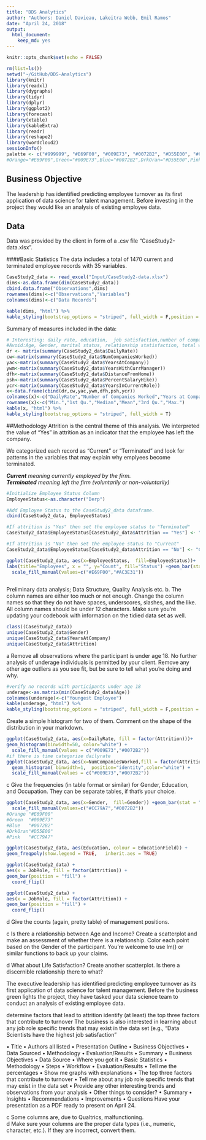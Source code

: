 ```yaml
---
title: "DDS Analytics"
author: "Authors: Daniel Davieau, Lakeitra Webb, Emil Ramos"
date: "April 24, 2018"
output: 
  html_document: 
    keep_md: yes
---
```


```r
knitr::opts_chunk$set(echo = FALSE)
```

```r
rm(list=ls())
setwd("~/GitHub/DDS-Analytics")
library(knitr)
library(readxl)
library(dygraphs)
library(tidyr)
library(dplyr)
library(ggplot2)
library(forecast)
library(xtable)
library(kableExtra)
library(readr)
library(reshape2)
library(wordcloud2)
sessionInfo()
palette <- c("#999999", "#E69F00", "#009E73", "#0072B2", "#D55E00", "#CC79A7","#AC3E31")
#Orange="#E69F00",Green="#009E73",Blue="#0072B2",DrkOran="#D55E00",Pink="#CC79A7", red="#AC3E31"
```
## Business Objective
The leadership has identified predicting employee turnover as its first application of data science for talent management. Before investing in the project they would like an analysis of existing employee data.  

## Data
Data was provided by the client in form of a .csv file "CaseStudy2-data.xlsx".

####Basic Statistics
The data includes a total of 1470 current and terminated employee records with 35 variables. 
```r
CaseStudy2_data <- read_excel("Input/CaseStudy2-data.xlsx")
dims<-as.data.frame(dim(CaseStudy2_data))
cbind.data.frame("Observations",dims)
rownames(dims)<-c("Observations","Variables")
colnames(dims)<-c("Data Records")
```
```r
kable(dims, "html") %>%
kable_styling(bootstrap_options = "striped", full_width = F,position = "left")
```
Summary of measures included in the data:
```r
# Interesting: daily rate, education,  job satisfaction,number of companies worked, performance rating,years at company, years with current manager
#Avoid:Age, Gender, marital status, relationship statisfaction, total working years
dr <- matrix(summary(CaseStudy2_data$DailyRate))
cw<-matrix(summary(CaseStudy2_data$NumCompaniesWorked))
yac<-matrix(summary(CaseStudy2_data$YearsAtCompany))
ywm<-matrix(summary(CaseStudy2_data$YearsWithCurrManager))
dfh<-matrix(summary(CaseStudy2_data$DistanceFromHome))
psh<-matrix(summary(CaseStudy2_data$PercentSalaryHike))
ycr<-matrix(summary(CaseStudy2_data$YearsInCurrentRole))
x<-data.frame(cbind(dr,cw,yac,ywm,dfh,psh,ycr))
colnames(x)<-c("DailyRate","Number of Companies Worked","Years at Company","Years with Manager", "Distance From Home","Percent Salary Hike","Years in Current Role")
rownames(x)<-c("Min.","1st Qu.","Median","Mean","3rd Qu.","Max.")
kable(x, "html") %>%
kable_styling(bootstrap_options = "striped", full_width = T)
```
##Methodology
Attrition is the central theme of this analysis. We interpreted the value of "Yes" in attrition as an indicator that the employee has left the company.

We categorized each record as "Current" or "Terminated" and look for patterns in the variables that may explain why emplyees become terminated.  

*__Current__ meaning currently employed by the firm.*  
*__Terminated__ meaning left the firm (voluntarily or non-voluntarily)*


```r
#Initialize Employee Status Column
EmployeeStatus<-as.character("Derp") 

#Add Employee Status to the CaseStudy2_data dataframe.
cbind(CaseStudy2_data, EmployeeStatus)

#If attrition is "Yes" then set the employee status to "Terminated"
CaseStudy2_data$EmployeeStatus[CaseStudy2_data$Attrition == "Yes"] <- "Terminated"

#If attrition is "No" then set the employee status to "Current"
CaseStudy2_data$EmployeeStatus[CaseStudy2_data$Attrition == "No"] <- "Current" 
```
```r
ggplot(CaseStudy2_data, aes(x=EmployeeStatus,  fill=EmployeeStatus))+
labs(title="Employees", x = "", y="Count", fill="Status") +geom_bar(stat = "count") +
  scale_fill_manual(values=c("#E69F00","#AC3E31"))
  
```

Preliminary data analysis; Data Structure, Quality Analysis etc.
b.	The column names are either too much or not enough.  Change the column names so that they do not have spaces, underscores, slashes, and the like. All column names should be under 12 characters. Make sure you’re updating your codebook with information on the tidied data set as well.
```r
class((CaseStudy2_data))
unique(CaseStudy2_data$Gender)
unique(CaseStudy2_data$YearsAtCompany)
unique(CaseStudy2_data$Attrition)
```
a	Remove all observations where the participant is under age 18.  No further analysis of underage individuals is permitted by your client.  Remove any other age outliers as you see fit, but be sure to tell what you’re doing and why.
```r
#verify no records with participants under age 18
underage<-as.matrix(min(CaseStudy2_data$Age))
colnames(underage)<-c("Youngest Employee")
kable(underage, "html") %>%
kable_styling(bootstrap_options = "striped", full_width = F,position = "left")
```
Create a simple histogram for two of them.  Comment on the shape of the distribution in your markdown.
```r
ggplot(CaseStudy2_data, aes(x=DailyRate, fill = factor(Attrition)))+
geom_histogram(binwidth=50, color="white") +
  scale_fill_manual(values = c("#009E73","#0072B2"))
#if there is time categorize dailyrate
ggplot(CaseStudy2_data, aes(x=NumCompaniesWorked,fill = factor(Attrition)))+
  geom_histogram( binwidth=1,  position="identity",color="white") +
  scale_fill_manual(values = c("#009E73","#0072B2"))

```
c	Give the frequencies (in table format or similar) for Gender, Education, and Occupation.  They can be separate tables, if that’s your choice.
```r
ggplot(CaseStudy2_data, aes(x=Gender,  fill=Gender)) +geom_bar(stat = "count") +
  scale_fill_manual(values=c("#CC79A7","#0072B2"))
#Orange "#E69F00"
#Green  "#009E73"
#Blue   "#0072B2"
#DrkOran"#D55E00"
#Pink   "#CC79A7"

ggplot(CaseStudy2_data, aes(Education, colour = EducationField)) +
geom_freqpoly(show.legend = TRUE,   inherit.aes = TRUE)

ggplot(CaseStudy2_data) +
aes(x = JobRole, fill = factor(Attrition)) +
geom_bar(position = "fill") +
  coord_flip()

ggplot(CaseStudy2_data) +
aes(x = JobRole, fill = factor(Attrition)) +
geom_bar(position = "fill") +
  coord_flip()
```
d	Give the counts (again, pretty table) of management positions.

c	Is there a relationship between Age and Income?  Create a scatterplot and make an assessment of whether there is a relationship.  Color each point based on the Gender of the participant.  You’re welcome to use lm() or similar functions to back up your claims.

d	What about Life Satisfaction?  Create another scatterplot.  Is there a discernible relationship there to what?   



The executive leadership has identified predicting employee turnover as its first application of data science for talent management. Before the business green lights the project, they have tasked your data science team to conduct an analysis of existing employee data.

determine factors that lead to attrition
identify (at least) the top three factors that contribute to turnover
The business is also interested in learning about any job role specific trends that may exist in the data set (e.g., “Data Scientists have the highest job satisfaction”

•	Title
•	Authors all listed
•	Presentation Outline
•	Business Objectives
•	Data Sourced
•	Methodology
•	Evaluation/Results
•	Summary
•	Business Objectives
•	Data Source	
•	Where you got it 
•	Basic Statistics 
•	Methodology	
•	Steps 
•	Workflow
•	Evaluation/Results
•	Tell me the percentages
•	Show me graphs with explanations
•	The top three factors that contribute to turnover
•	Tell me about any job role specific trends that may exist in the data set
•	Provide any other interesting trends and observations from your analysis
•	Other things to consider?
•	Summary 
•	Insights
•	Recommendations
•	Improvements
•	Questions
Have your presentation as a PDF ready to present on April 24. 

c	Some columns are, due to Qualtrics, malfunctioning.  
d	Make sure your columns are the proper data types (i.e., numeric, character, etc.).  If they are incorrect, convert them.